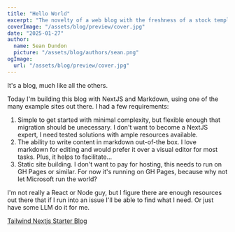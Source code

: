 ```yaml
---
title: "Hello World"
excerpt: "The novelty of a web blog with the freshness of a stock template."
coverImage: "/assets/blog/preview/cover.jpg"
date: "2025-01-27"
author:
  name: Sean Dundon
  picture: "/assets/blog/authors/sean.png"
ogImage:
  url: "/assets/blog/preview/cover.jpg"
---
```


It's a blog, much like all the others. 

Today I'm building this blog with NextJS and Markdown, using one of the many example sites out there. I had a few requirements:

1. Simple to get started with minimal complexity, but flexible enough that migration should be unecessary.
I don't want to become a NextJS expert, I need tested solutions with ample resources available.
1. The ability to write content in markdown out-of-the box.
I love markdown for editing and would prefer it over a visual editor for most tasks.
Plus, it helps to facilitate...
1. Static site building.
I don't want to pay for hosting, this needs to run on GH Pages or similar.
For now it's running on GH Pages, because why not let Microsoft run the world?

I'm not really a React or Node guy, but I figure there are enough resources out there that if I run into an issue I'll be able to find what I need.
Or just have some LLM do it for me.

[Tailwind Nextjs Starter Blog](https://github.com/timlrx/tailwind-nextjs-starter-blog)

